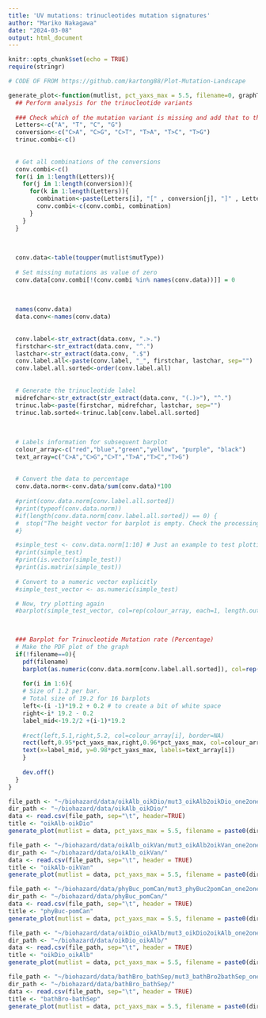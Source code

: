 ```yaml
---
title: 'UV mutations: trinucleotides mutation signatures'
author: "Mariko Nakagawa"
date: "2024-03-08"
output: html_document
---
```


```r
knitr::opts_chunk$set(echo = TRUE)
require(stringr)
```
```r
# CODE OF FROM https://github.com/kartong88/Plot-Mutation-Landscape

generate_plot<-function(mutlist, pct_yaxs_max = 5.5, filename=0, graphTitle){
  ## Perform analysis for the trinucleotide variants
  
  ### Check which of the mutation variant is missing and add that to the named vector
  Letters<-c("A", "T", "C", "G")
  conversion<-c("C>A", "C>G", "C>T", "T>A", "T>C", "T>G")
  trinuc.combi<-c()
  
  
  # Get all combinations of the conversions
  conv.combi<-c()
  for(i in 1:length(Letters)){
    for(j in 1:length(conversion)){
      for(k in 1:length(Letters)){
        combination<-paste(Letters[i], "[" , conversion[j], "]" , Letters[k], sep="")
        conv.combi<-c(conv.combi, combination)
      }
    }
  }
  
  
  
  conv.data<-table(toupper(mutlist$mutType))
  
  # Set missing mutations as value of zero
  conv.data[conv.combi[!(conv.combi %in% names(conv.data))]] = 0
  
  
  
  names(conv.data)
  data.conv<-names(conv.data)
  
  
  conv.label<-str_extract(data.conv, ".>.")
  firstchar<-str_extract(data.conv, "^.")
  lastchar<-str_extract(data.conv, ".$")
  conv.label.all<-paste(conv.label, "_", firstchar, lastchar, sep="")
  conv.label.all.sorted<-order(conv.label.all)
  
  
  # Generate the trinucleotide label
  midrefchar<-str_extract(str_extract(data.conv, "(.)>"), "^.")
  trinuc.lab<-paste(firstchar, midrefchar, lastchar, sep="")
  trinuc.lab.sorted<-trinuc.lab[conv.label.all.sorted]
  
  
  
  # Labels information for subsequent barplot
  colour_array<-c("red","blue","green","yellow", "purple", "black")
  text_array=c("C>A","C>G","C>T","T>A","T>C","T>G")
  
  
  # Convert the data to percentage
  conv.data.norm<-conv.data/sum(conv.data)*100
  
  #print(conv.data.norm[conv.label.all.sorted])
  #print(typeof(conv.data.norm))
  #if(length(conv.data.norm[conv.label.all.sorted]) == 0) {
  #  stop("The height vector for barplot is empty. Check the processing of conv.data.norm and conv.label.all.sorted.")
  #}

  #simple_test <- conv.data.norm[1:10] # Just an example to test plotting
  #print(simple_test)
  #print(is.vector(simple_test))
  #print(is.matrix(simple_test))
  
  # Convert to a numeric vector explicitly
  #simple_test_vector <- as.numeric(simple_test)

  # Now, try plotting again
  #barplot(simple_test_vector, col=rep(colour_array, each=1, length.out=length(simple_test_vector)))

  

  ### Barplot for Trinucleotide Mutation rate (Percentage)
  # Make the PDF plot of the graph
  if(!filename==0){
    pdf(filename)
    barplot(as.numeric(conv.data.norm[conv.label.all.sorted]), col=rep(colour_array,each=16), cex.names=0.3, las=3, names.arg=trinuc.lab.sorted,ylim=c(0,pct_yaxs_max), ylab="Percentage of Mutations (%)", xlab="Trinucleotides", main = graphTitle)
    
    for(i in 1:6){
    # Size of 1.2 per bar.
    # Total size of 19.2 for 16 barplots
    left<-(i -1)*19.2 + 0.2 # to create a bit of white space
    right<-i* 19.2 - 0.2
    label_mid<-19.2/2 +(i-1)*19.2
    
    #rect(left,5.1,right,5.2, col=colour_array[i], border=NA)
    rect(left,0.95*pct_yaxs_max,right,0.96*pct_yaxs_max, col=colour_array[i], border=NA)
    text(x=label_mid, y=0.98*pct_yaxs_max, labels=text_array[i])
    }
    
    dev.off()
  }
}
```
```r
file_path <- "~/biohazard/data/oikAlb_oikDio/mut3_oikAlb2oikDio_one2one_20240308.tsv"
dir_path <- "~/biohazard/data/oikAlb_oikDio/"
data <- read.csv(file_path, sep="\t", header=TRUE)
title <- "oikAlb-oikDio"
generate_plot(mutlist = data, pct_yaxs_max = 5.5, filename = paste0(dir_path, title, ".pdf"), graphTitle=title)

file_path <- "~/biohazard/data/oikAlb_oikVan/mut3_oikAlb2oikVan_one2one_20240308.tsv"
dir_path <- "~/biohazard/data/oikAlb_oikVan/"
data <- read.csv(file_path, sep="\t", header = TRUE)
title <- "oikAlb-oikVan"
generate_plot(mutlist = data, pct_yaxs_max = 5.5, filename = paste0(dir_path, title, ".pdf"), graphTitle = title)

file_path <- "~/biohazard/data/phyBuc_pomCan/mut3_phyBuc2pomCan_one2one_20240308.tsv"
dir_path <- "~/biohazard/data/phyBuc_pomCan/"
data <- read.csv(file_path, sep="\t", header = TRUE)
title <- "phyBuc-pomCan"
generate_plot(mutlist = data, pct_yaxs_max = 5.5, filename = paste0(dir_path, title, ".pdf"), graphTitle = title)

file_path <- "~/biohazard/data/oikDio_oikAlb/mut3_oikDio2oikAlb_one2one_20240310.tsv"
dir_path <- "~/biohazard/data/oikDio_oikAlb/"
data <- read.csv(file_path, sep="\t", header = TRUE)
title <- "oikDio_oikAlb"
generate_plot(mutlist = data, pct_yaxs_max = 5.5, filename = paste0(dir_path, title, ".pdf"), graphTitle = title)

file_path <- "~/biohazard/data/bathBro_bathSep/mut3_bathBro2bathSep_one2one_20240311.tsv"
dir_path <- "~/biohazard/data/bathBro_bathSep/"
data <- read.csv(file_path, sep="\t", header = TRUE)
title <- "bathBro-bathSep"
generate_plot(mutlist = data, pct_yaxs_max = 5.5, filename = paste0(dir_path, title, ".pdf"), graphTitle = title)
```